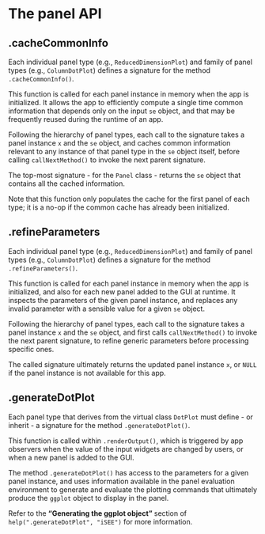 # The panel API {#api}

## .cacheCommonInfo

Each individual panel type (e.g., `ReducedDimensionPlot`) and family of panel types (e.g., `ColumnDotPlot`) defines a signature for the method `.cacheCommonInfo()`.

This function is called for each panel instance in memory when the app is initialized.
It allows the app to efficiently compute a single time common information that depends only on the input `se` object, and that may be frequently reused during the runtime of an app.

Following the hierarchy of panel types, each call to the signature takes a panel instance `x` and the `se` object, and caches common information relevant to any instance of that panel type in the `se` object itself, before calling `callNextMethod()` to invoke the next parent signature.

The top-most signature - for the `Panel` class - returns the `se` object that contains all the cached information.

Note that this function only populates the cache for the first panel of each type; it is a no-op if the common cache has already been initialized.

## .refineParameters

Each individual panel type (e.g., `ReducedDimensionPlot`) and family of panel types (e.g., `ColumnDotPlot`) defines a signature for the method `.refineParameters()`.

This function is called for each panel instance in memory when the app is initialized, and also for each new panel added to the GUI at runtime.
It inspects the parameters of the given panel instance, and replaces any invalid parameter with a sensible value for a given `se` object.

Following the hierarchy of panel types, each call to the signature takes a panel instance `x` and the `se` object, and first calls `callNextMethod()` to invoke the next parent signature, to refine generic parameters before processing specific ones.

The called signature ultimately returns the updated panel instance `x`, or `NULL` if the panel instance is not available for this app.

## .generateDotPlot

Each panel type that derives from the virtual class `DotPlot` must define - or inherit - a signature for the method `.generateDotPlot()`.

This function is called within `.renderOutput()`, which is triggered by app observers when the value of the input widgets are changed by users, or when a new panel is added to the GUI.

The method `.generateDotPlot()` has access to the parameters for a given panel instance, and uses information available in the panel evaluation environment to generate and evaluate the plotting commands that ultimately produce the `ggplot` object to display in the panel.

Refer to the **"Generating the ggplot object"** section of `help(".generateDotPlot", "iSEE")` for more information.

<!-- TODO: Table panels -->

<!-- TODO: Heatmap panels -->
